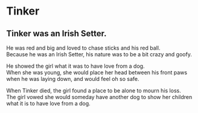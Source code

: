 # Tinker

## Tinker was an Irish Setter.

<p>He was red and big and loved to chase sticks and his red ball.<br>
Because he was an Irish Setter, his nature was to be a bit crazy and goofy.</p>

<p>He showed the girl what it was to have love from a dog.<br>
When she was young, she would place her head between his front paws when he was laying down, and would feel oh so safe.</p>

<p>When Tinker died, the girl found a place to be alone to mourn his loss.<br>
The girl vowed she would someday have another dog to show her children what it is to have love from a dog.</p>
